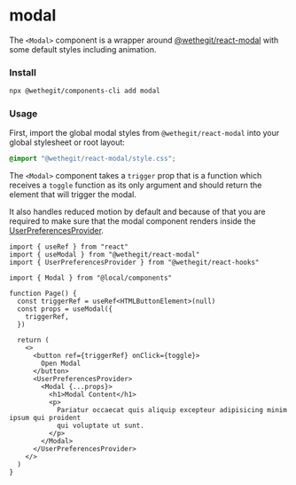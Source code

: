 
<Meta title="components/modal/Readme" />

# modal

The `<Modal>` component is a wrapper around [@wethegit/react-modal](https://github.com/wethegit/react-modal) with some default styles including animation.

### Install

```bash
npx @wethegit/components-cli add modal
```

### Usage

First, import the global modal styles from `@wethegit/react-modal` into your global stylesheet or root layout:

```scss
@import "@wethegit/react-modal/style.css";
```

The `<Modal>` component takes a `trigger` prop that is a function which receives a `toggle` function as its only argument and should return the element that will trigger the modal.

It also handles reduced motion by default and because of that you are required to make sure that the modal component renders inside the [UserPreferencesProvider](https://wethegit.github.io/react-hooks/user-preferences-provider).

```tsx
import { useRef } from "react"
import { useModal } from "@wethegit/react-modal"
import { UserPreferencesProvider } from "@wethegit/react-hooks"

import { Modal } from "@local/components"

function Page() {
  const triggerRef = useRef<HTMLButtonElement>(null)
  const props = useModal({
    triggerRef,
  })

  return (
    <>
      <button ref={triggerRef} onClick={toggle}>
        Open Modal
      </button>
      <UserPreferencesProvider>
        <Modal {...props}>
          <h1>Modal Content</h1>
          <p>
            Pariatur occaecat quis aliquip excepteur adipisicing minim ipsum qui proident
            qui voluptate ut sunt.
          </p>
        </Modal>
      </UserPreferencesProvider>
    </>
  )
}
```
